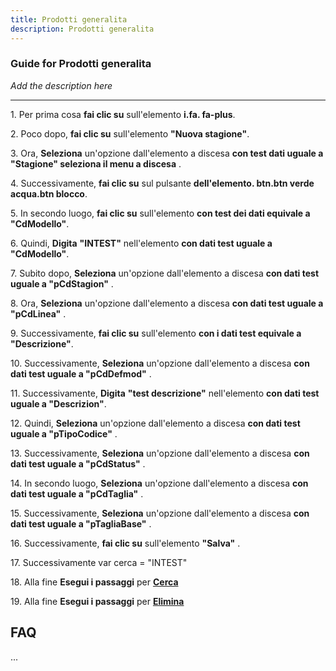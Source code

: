 ```yaml
---
title: Prodotti generalita
description: Prodotti generalita
---
```


### Guide for Prodotti generalita

*Add the description here*

___

1\. Per prima cosa **fai clic su** sull'elemento **i.fa. fa-plus**.  
  
2\. Poco dopo, **fai clic su** sull'elemento **"Nuova stagione"**.  
  
3\. Ora, **Seleziona** un'opzione dall'elemento a discesa **con test dati uguale a "Stagione" seleziona il menu a discesa** .  
  
4\. Successivamente, **fai clic su** sul pulsante **dell'elemento. btn.btn verde acqua.btn blocco**.  
  
5\. In secondo luogo, **fai clic su** sull'elemento **con test dei dati equivale a "CdModello"**.  
  
6\. Quindi, **Digita** **"INTEST"** nell'elemento **con dati test uguale a "CdModello"**.  
  
7\. Subito dopo, **Seleziona** un'opzione dall'elemento a discesa **con dati test uguale a "pCdStagion"** .  
  
8\. Ora, **Seleziona** un'opzione dall'elemento a discesa **con dati test uguale a "pCdLinea"** .  
  
9\. Successivamente, **fai clic su** sull'elemento **con i dati test equivale a "Descrizione"**.  
  
10\. Successivamente, **Seleziona** un'opzione dall'elemento a discesa **con dati test uguale a "pCdDefmod"** .  
  
11\. Successivamente, **Digita** **"test descrizione"** nell'elemento **con dati test uguale a "Descrizion"**.  
  
12\. Quindi, **Seleziona** un'opzione dall'elemento a discesa **con dati test uguale a "pTipoCodice"** .  
  
13\. Successivamente, **Seleziona** un'opzione dall'elemento a discesa **con dati test uguale a "pCdStatus"** .  
  
14\. In secondo luogo, **Seleziona** un'opzione dall'elemento a discesa **con dati test uguale a "pCdTaglia"** .  
  
15\. Successivamente, **Seleziona** un'opzione dall'elemento a discesa **con dati test uguale a "pTagliaBase"** .  
  
16\. Successivamente, **fai clic su** sull'elemento **"Salva"** .  
  
17\. Successivamente var cerca = "INTEST"  
  
18\. Alla fine **Esegui i passaggi** per **[Cerca](../docs/Z_Operazioni%20base/Cerca)**  
  
19\. Alla fine **Esegui i passaggi** per **[Elimina](../docs/Z_Operazioni%20base/Elimina)**

FAQ
---

...